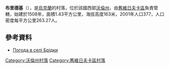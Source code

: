 {{coord|51|24|59|N|24|25|45|E|scale:30000|display=title}}

'''布里德基'''（{{lang-uk|Брідки}}），是[[烏克蘭|烏克蘭]]的村落，位於該國西部[[沃倫州|沃倫州]]，由[[舊維日夫卡區|舊維日夫卡區]]負責管轄，始建於1508年，面積1.43平方公里，海拔高度163米，2001年人口377，人口密度每平方公里263.27人。

==參考資料==
* [http://weather.in.ua/ua/volynskaja/2041 Погода в селі Брідки] {{Wayback|url=http://weather.in.ua/ua/volynskaja/2041 |date=20111219100153 }}

[[Category:沃倫州村落|Category:沃倫州村落]]
[[Category:舊維日夫卡區村落|Category:舊維日夫卡區村落]]


{{Volyn-geo-stub}}